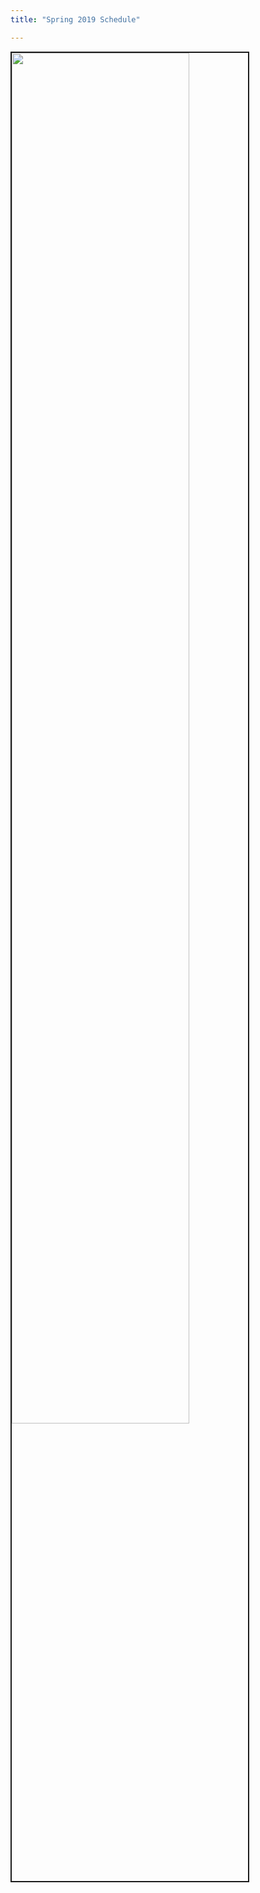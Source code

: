 ---
title: "Spring 2019 Schedule"

---

<img src= "images/R-schedule.jpg" style="width:75%; border:2px solid; margin-right: 20px" align= "left"> 

